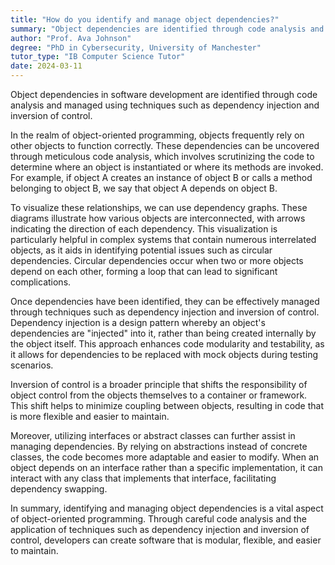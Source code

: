 ```yaml
---
title: "How do you identify and manage object dependencies?"
summary: "Object dependencies are identified through code analysis and managed using dependency injection or inversion of control techniques."
author: "Prof. Ava Johnson"
degree: "PhD in Cybersecurity, University of Manchester"
tutor_type: "IB Computer Science Tutor"
date: 2024-03-11
---
```


Object dependencies in software development are identified through code analysis and managed using techniques such as dependency injection and inversion of control.

In the realm of object-oriented programming, objects frequently rely on other objects to function correctly. These dependencies can be uncovered through meticulous code analysis, which involves scrutinizing the code to determine where an object is instantiated or where its methods are invoked. For example, if object A creates an instance of object B or calls a method belonging to object B, we say that object A depends on object B.

To visualize these relationships, we can use dependency graphs. These diagrams illustrate how various objects are interconnected, with arrows indicating the direction of each dependency. This visualization is particularly helpful in complex systems that contain numerous interrelated objects, as it aids in identifying potential issues such as circular dependencies. Circular dependencies occur when two or more objects depend on each other, forming a loop that can lead to significant complications.

Once dependencies have been identified, they can be effectively managed through techniques such as dependency injection and inversion of control. Dependency injection is a design pattern whereby an object's dependencies are "injected" into it, rather than being created internally by the object itself. This approach enhances code modularity and testability, as it allows for dependencies to be replaced with mock objects during testing scenarios.

Inversion of control is a broader principle that shifts the responsibility of object control from the objects themselves to a container or framework. This shift helps to minimize coupling between objects, resulting in code that is more flexible and easier to maintain.

Moreover, utilizing interfaces or abstract classes can further assist in managing dependencies. By relying on abstractions instead of concrete classes, the code becomes more adaptable and easier to modify. When an object depends on an interface rather than a specific implementation, it can interact with any class that implements that interface, facilitating dependency swapping.

In summary, identifying and managing object dependencies is a vital aspect of object-oriented programming. Through careful code analysis and the application of techniques such as dependency injection and inversion of control, developers can create software that is modular, flexible, and easier to maintain.
    